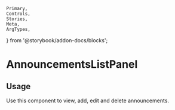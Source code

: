 	Primary,
	Controls,
	Stories,
	Meta,
	ArgTypes,
} from '@storybook/addon-docs/blocks';


<Meta of={AnnouncementsListPanelStories} />

# AnnouncementsListPanel

## Usage

Use this component to view, add, edit and delete announcements.

<Primary />
<ArgTypes />
